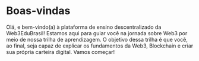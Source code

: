 # **Boas-vindas** 

Olá, e bem-vindo(a) à plataforma de ensino descentralizado da Web3EduBrasil!
Estamos aqui para guiar você na jornada sobre Web3 por meio de nossa trilha 
de aprendizagem. O objetivo dessa trilha é que você, ao final, seja capaz de 
explicar os fundamentos da Web3, Blockchain e criar sua própria carteira 
digital. Vamos começar!